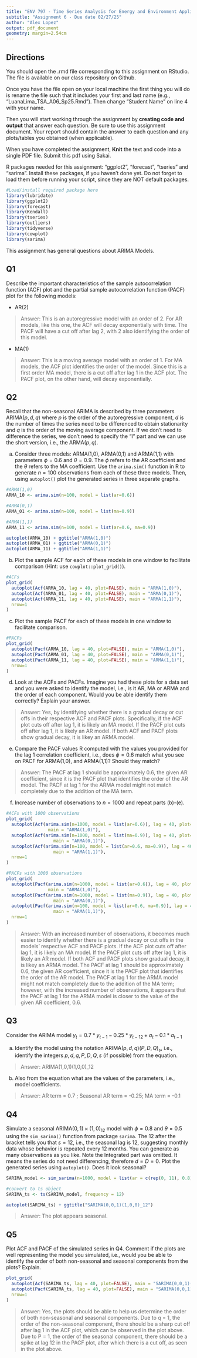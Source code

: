 ```yaml
---
title: "ENV 797 - Time Series Analysis for Energy and Environment Applications | Spring 2025"
subtitle: "Assignment 6 - Due date 02/27/25"
author: "Alex Lopez"
output: pdf_document
geometry: margin=2.54cm
---
```


## Directions

You should open the .rmd file corresponding to this assignment on RStudio. The file is available on our class repository on Github.

Once you have the file open on your local machine the first thing you will do is rename the file such that it includes your first and last name (e.g., "LuanaLima_TSA_A06_Sp25.Rmd"). Then change "Student Name" on line 4 with your name.

Then you will start working through the assignment by **creating code and output** that answer each question. Be sure to use this assignment document. Your report should contain the answer to each question and any plots/tables you obtained (when applicable).

When you have completed the assignment, **Knit** the text and code into a single PDF file. Submit this pdf using Sakai.

R packages needed for this assignment: "ggplot2", "forecast", "tseries" and "sarima". Install these packages, if you haven't done yet. Do not forget to load them before running your script, since they are NOT default packages.

```r
#Load/install required package here
library(lubridate)
library(ggplot2)
library(forecast)  
library(Kendall)
library(tseries)
library(outliers)
library(tidyverse)
library(cowplot)
library(sarima)
```

This assignment has general questions about ARIMA Models.

## Q1

Describe the important characteristics of the sample autocorrelation function (ACF) plot and the partial sample autocorrelation function (PACF) plot for the following models:

* AR(2)

> Answer: This is an autoregressive model with an order of 2. For AR models, like this one, the ACF will decay exponentially with time. The PACF will have a cut off after lag 2, with 2 also identifying the order of this model.

* MA(1)

> Answer: This is a moving average model with an order of 1. For MA models, the ACF plot identifies the order of the model. Since this is a first order MA model, there is a cut off after lag 1 in the ACF plot. The PACF plot, on the other hand, will decay exponentially.

## Q2

Recall that the non-seasonal ARIMA is described by three parameters ARIMA$(p,d,q)$ where $p$ is the order of the autoregressive component, $d$ is the number of times the series need to be differenced to obtain stationarity and $q$ is the order of the moving average component. If we don't need to difference the series, we don't need to specify the "I" part and we can use the short version, i.e., the ARMA$(p,q)$.

(a) Consider three models: ARMA(1,0), ARMA(0,1) and ARMA(1,1) with parameters $\phi=0.6$ and $\theta= 0.9$. The $\phi$ refers to the AR coefficient and the $\theta$ refers to the MA coefficient. Use the `arima.sim()` function in R to generate $n=100$ observations from each of these three models. Then, using `autoplot()` plot the generated series in three separate graphs.

```r
#ARMA(1,0)
ARMA_10 <- arima.sim(n=100, model = list(ar=0.6))

#ARMA(0,1)
ARMA_01 <- arima.sim(n=100, model = list(ma=0.9))

#ARMA(1,1)
ARMA_11 <- arima.sim(n=100, model = list(ar=0.6, ma=0.9))

autoplot(ARMA_10) + ggtitle("ARMA(1,0)")
autoplot(ARMA_01) + ggtitle("ARMA(0,1)")
autoplot(ARMA_11) + ggtitle("ARMA(1,1)")

```

(b) Plot the sample ACF for each of these models in one window to facilitate comparison (Hint: use `cowplot::plot_grid()`).


```r
#ACFs
plot_grid(
  autoplot(Acf(ARMA_10, lag = 40, plot=FALSE), main = "ARMA(1,0)"),
  autoplot(Acf(ARMA_01, lag = 40, plot=FALSE), main = "ARMA(0,1)"),
  autoplot(Acf(ARMA_11, lag = 40, plot=FALSE), main = "ARMA(1,1)"),
  nrow=1
)

```

(c) Plot the sample PACF for each of these models in one window to facilitate comparison.

```r
#PACFs
plot_grid(
  autoplot(Pacf(ARMA_10, lag = 40, plot=FALSE), main = "ARMA(1,0)"),
  autoplot(Pacf(ARMA_01, lag = 40, plot=FALSE), main = "ARMA(0,1)"),
  autoplot(Pacf(ARMA_11, lag = 40, plot=FALSE), main = "ARMA(1,1)"),
  nrow=1
)

```

(d) Look at the ACFs and PACFs. Imagine you had these plots for a data set and you were asked to identify the model, i.e., is it AR, MA or ARMA and the order of each component. Would you be able identify them correctly? Explain your answer.

> Answer: Yes, by identifying whether there is a gradual decay or cut offs in their respective ACF and PACF plots. Specifically, if the ACF plot cuts off after lag 1, it is likely an MA model. If the PACF plot cuts off after lag 1, it is likely an AR model. If both ACF and PACF plots show gradual decay, it is likey an ARMA model.

(e) Compare the PACF values R computed with the values you provided for the lag 1 correlation coefficient, i.e., does $\phi=0.6$ match what you see on PACF for ARMA(1,0), and ARMA(1,1)? Should they match?

> Answer: The PACF at lag 1 should be approximately 0.6, the given AR coefficient, since it is the PACF plot that identifies the order of the AR model. The PACF at lag 1 for the ARMA model might not match completely due to the addition of the MA term.

(f) Increase number of observations to $n=1000$ and repeat parts (b)-(e).

```r
#ACFs with 1000 observations
plot_grid(
  autoplot(Acf(arima.sim(n=1000, model = list(ar=0.6)), lag = 40, plot=FALSE), 
                main = "ARMA(1,0)"),
  autoplot(Acf(arima.sim(n=1000, model = list(ma=0.9)), lag = 40, plot=FALSE),  
                  main = "ARMA(0,1)"),
  autoplot(Acf(arima.sim(n=100, model = list(ar=0.6, ma=0.9)), lag = 40, plot=FALSE),  
                  main = "ARMA(1,1)"),
  nrow=1
)

#PACFs with 1000 observations
plot_grid(
  autoplot(Pacf(arima.sim(n=1000, model = list(ar=0.6)), lag = 40, plot=FALSE), 
                main = "ARMA(1,0)"),
  autoplot(Pacf(arima.sim(n=1000, model = list(ma=0.9)), lag = 40, plot=FALSE),  
                  main = "ARMA(0,1)"),
  autoplot(Pacf(arima.sim(n=100, model = list(ar=0.6, ma=0.9)), lag = 40, plot=FALSE),  
                  main = "ARMA(1,1)"),
  nrow=1
)

```
>Answer: With an increased number of observations, it becomes much easier to identify whether there is a gradual decay or cut offs in the models' respective ACF and PACF plots. If the ACF plot cuts off after lag 1, it is likely an MA model. If the PACF plot cuts off after lag 1, it is likely an AR model. If both ACF and PACF plots show gradual decay, it is likey an ARMA model. The PACF at lag 1 should be approximately 0.6, the given AR coefficient, since it is the PACF plot that identifies the order of the AR model. The PACF at lag 1 for the ARMA model might not match completely due to the addition of the MA term; however, with the increased number of observations, it appears that the PACF at lag 1 for the ARMA model is closer to the value of the given AR coefficient, 0.6.

## Q3

Consider the ARIMA model $y_t=0.7*y_{t-1}-0.25*y_{t-12}+a_t-0.1*a_{t-1}$

(a) Identify the model using the notation ARIMA$(p,d,q)(P,D,Q)_ s$, i.e., identify the integers $p,d,q,P,D,Q,s$ (if possible) from the equation.

>Answer: ARIMA(1,0,1)(1,0,0)_12

(b) Also from the equation what are the values of the parameters, i.e., model coefficients.

>Answer: AR term = 0.7 ; Seasonal AR term = -0.25; MA term = -0.1

## Q4

Simulate a seasonal ARIMA$(0, 1)\times(1, 0)_{12}$ model with $\phi =0 .8$ and $\theta = 0.5$ using the `sim_sarima()` function from package `sarima`. The $12$ after the bracket tells you that $s=12$, i.e., the seasonal lag is 12, suggesting monthly data whose behavior is repeated every 12 months. You can generate as many observations as you like. Note the Integrated part was omitted. It means the series do not need differencing, therefore $d=D=0$. Plot the generated
series using `autoplot()`. Does it look seasonal?

```r
SARIMA_model <- sim_sarima(n=1000, model = list(ar = c(rep(0, 11), 0.8), ma = 0.5))

#convert to ts object
SARIMA_ts <- ts(SARIMA_model, frequency = 12)

autoplot(SARIMA_ts) + ggtitle("SARIMA(0,0,1)(1,0,0)_12")

```
>Answer: The plot appears seasonal.

## Q5

Plot ACF and PACF of the simulated series in Q4. Comment if the plots are well representing the model you simulated, i.e., would you be able to identify the order of both non-seasonal and seasonal components from the plots? Explain.

```r
plot_grid(
  autoplot(Acf(SARIMA_ts, lag = 40, plot=FALSE), main = "SARIMA(0,0,1)(1,0,0)_12"),
  autoplot(Pacf(SARIMA_ts, lag = 40, plot=FALSE), main = "SARIMA(0,0,1)(1,0,0)_12"),
  nrow=1
)
```
>Answer: Yes, the plots should be able to help us determine the order of both non-seasonal and seasonal components. Due to q = 1, the order of the non-seasonal component, there should be a sharp cut off after lag 1 in the ACF plot, which can be observed in the plot above. Due to P = 1, the order of the seasonal component, there should be a spike at lag 12 in the PACF plot, after which there is a cut off, as seen in the plot above.
